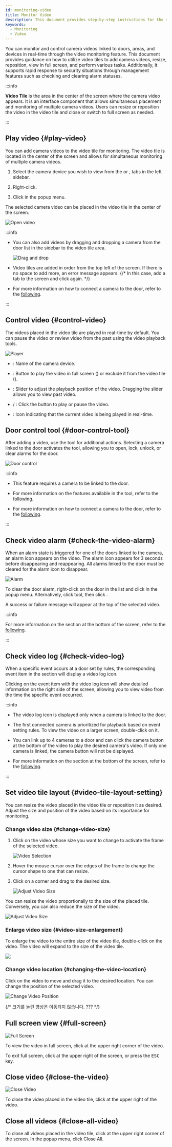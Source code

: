 ```yaml
---
id: monitoring-video
title: Monitor Video
description: This document provides step-by-step instructions for the main operations of the video monitoring feature, including adding video, resizing, repositioning, and checking alarms.
keywords:
  - Monitoring
  - Video
---
```


You can monitor and control camera videos linked to doors, areas, and devices in real-time through the video monitoring feature. This document provides guidance on how to utilize video tiles to add camera videos, resize, reposition, view in full screen, and perform various tasks. Additionally, it supports rapid response to security situations through management features such as checking and clearing alarm statuses.

:::info

**Video Tile** is the area in the center of the screen where the camera video appears. It is an interface component that allows simultaneous placement and monitoring of multiple camera videos. Users can resize or reposition the video in the video tile and close or switch to full screen as needed.

:::

## Play video {#play-video}

You can add camera videos to the video tile for monitoring. The video tile is located in the center of the screen and allows for simultaneous monitoring of multiple camera videos.

1. Select the camera device you wish to view from the <Cmd sid='arena.tree.door.title' /> or <Cmd sid='arena.tree.map.title' />, <Cmd sid='arena.tree.device.title' /> tabs in the left sidebar.

2. Right-click.

3. Click <Cmd sid='arena.tree.contextMenu.openVideo' /> in the popup menu.

The selected camera video can be placed in the video tile in the center of the screen.

<Image src='/img/monitoring-door-control-open-video.png' alt='Open video' />

:::info

* You can also add videos by dragging and dropping a camera from the door list in the sidebar to the video tile area.

  <Image src='/img/monitoring-door-control-open-video-drag-drop.png' alt='Drag and drop' />

* Video tiles are added in order from the top left of the screen. If there is no space to add more, an error message appears. {/* In this case, add a tab to the screen and click <Cmd sid='arena.tree.contextMenu.openVideo' /> again. */}

* For more information on how to connect a camera to the door, refer to the [following](#).

:::

## Control video {#control-video}

The videos placed in the video tile are played in real-time by default. You can pause the video or review video from the past using the video playback tools.

<Image src='/img/monitoring-video-player.png' alt='Player' />

* <Num num='1' />: Name of the camera device.

* <Num num='2' />: Button to play the video in full screen (<IcFullscreen/>) or exclude it from the video tile (<IcClose/>).

* <Num num='3' />: Slider to adjust the playback position of the video. Dragging the slider allows you to view past video.

* <Num num='4' /> <IcPlay/> / <IcPause/>: Click the button to play or pause the video.

* <Num num='5' />: Icon indicating that the current video is being played in real-time.

## Door control tool {#door-control-tool}

After adding a video, use the <Cmd sid='arena.map.doorControl' /> tool for additional actions. Selecting a camera linked to the door activates the <Cmd sid='arena.map.doorControl' /> tool, allowing you to open, lock, unlock, or clear alarms for the door.

<Image src='/img/monitoring-door-control.png' alt='Door control' />

:::info

* This feature requires a camera to be linked to the door.

* For more information on the features available in the <Cmd sid='arena.map.doorControl' /> tool, refer to the [following](control-door).

* For more information on how to connect a camera to the door, refer to the [following](#).

:::

## Check video alarm {#check-the-video-alarm}

When an alarm state is triggered for one of the doors linked to the camera, an alarm icon appears on the video. The alarm icon appears for 3 seconds before disappearing and reappearing. All alarms linked to the door must be cleared for the alarm icon to disappear.

<Image src='/img/monitoring-video-alarm.png' alt='Alarm' />

To clear the door alarm, right-click on the door in the list and click <Cmd sid='arena.tree.contextMenu.clearAlarm' /> in the popup menu. Alternatively, click <Cmd sid='arena.map.doorControl' /> tool, then click <Cmd sid='arena.tree.contextMenu.clearAlarm' />.

A success or failure message will appear at the top of the selected video.

:::info

For more information on the <Cmd sid='arena.eventTable.event' /> section at the bottom of the screen, refer to the [following](monitoring-event).

:::

## Check video log {#check-video-log}

When a specific event occurs at a door set by rules, the corresponding event item in the <Cmd sid='arena.eventTable.title' /> section will display a video log icon.

Clicking on the event item with the video log icon will show detailed information on the right side of the screen, allowing you to view video from the time the specific event occurred.

:::info

* The video log icon is displayed only when a camera is linked to the door.

* The first connected camera is prioritized for playback based on event setting rules. To view the video on a larger screen, double-click on it.

* You can link up to 4 cameras to a door and can click the camera button at the bottom of the video to play the desired camera's video. If only one camera is linked, the camera button will not be displayed.

* For more information on the <Cmd sid='arena.eventTable.event' /> section at the bottom of the screen, refer to the [following](monitoring-event).

:::

## Set video tile layout {#video-tile-layout-setting}

You can resize the video placed in the video tile or reposition it as desired. Adjust the size and position of the video based on its importance for monitoring.

### Change video size {#change-video-size}

1. Click on the video whose size you want to change to activate the frame of the selected video.

   <Image src='/img/monitoring-video-adjust-size-01.png' alt='Video Selection' />

2. Hover the mouse cursor over the edges of the frame to change the cursor shape to one that can resize.

3. Click on a corner and drag to the desired size. 

   <Image src='/img/monitoring-video-adjust-size-02.png' alt='Adjust Video Size' />

You can resize the video proportionally to the size of the placed tile. Conversely, you can also reduce the size of the video.

<Image src='/img/monitoring-video-adjust-size-03.png' alt='Adjust Video Size' />

### Enlarge video size {#video-size-enlargement}

To enlarge the video to the entire size of the video tile, double-click on the video. The video will expand to the size of the video tile.

<Image src='/img/common/monitoring-video-extend.gif' />

### Change video location {#changing-the-video-location}

Click on the video to move and drag it to the desired location. You can change the position of the selected video.

<Image src='/img/monitoring-video-move-position.png' alt='Change Video Position' />

{/* 크기를 늘린 영상은 이동되지 않습니다. ??? */}

## Full screen view {#full-screen}

<Columns>
<Column>

<Image src='/img/monitoring-video-fullscreen.png' alt='Full Screen' />

</Column>
<Column>

To view the video in full screen, click <IcFullscreen /> at the upper right corner of the video.

To exit full screen, click <IcRestorscreen/> at the upper right of the screen, or press the <kbd>ESC</kbd> key.

</Column>
</Columns>

## Close video {#close-the-video}

<Columns>
<Column>

<Image src='/img/monitoring-video-close.png' alt='Close Video' />

</Column>
<Column>

To close the video placed in the video tile, click <IcClose /> at the upper right of the video.

</Column>
</Columns>

## Close all videos {#close-all-video}

To close all videos placed in the video tile, click <IcMoreB/> at the upper right corner of the screen. In the popup menu, click <Cmd>Close All</Cmd>.
